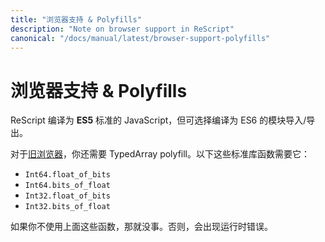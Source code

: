 ```yaml
---
title: "浏览器支持 & Polyfills"
description: "Note on browser support in ReScript"
canonical: "/docs/manual/latest/browser-support-polyfills"
---
```


<!--
# Browser Support & Polyfills
-->
# 浏览器支持 & Polyfills

<!--
ReScript compiles to JavaScript **ES5**, with the exception of optionally allowing to compile to ES6's module import & export.
-->

ReScript 编译为 **ES5** 标准的 JavaScript，但可选择编译为 ES6 的模块导入/导出。


<!--
For [old browsers](https://caniuse.com/#search=typed%20array), you also need to polyfill TypedArray. The following standard library functions require it:
-->

对于[旧浏览器](https://caniuse.com/#search=typed%20array)，你还需要 TypedArray polyfill。以下这些标准库函数需要它：

- `Int64.float_of_bits`
- `Int64.bits_of_float`
- `Int32.float_of_bits`
- `Int32.bits_of_float`

<!--
If you don't use these functions, you're fine. Otherwise, it'll be a runtime failure.
-->

如果你不使用上面这些函数，那就没事。否则，会出现运行时错误。
